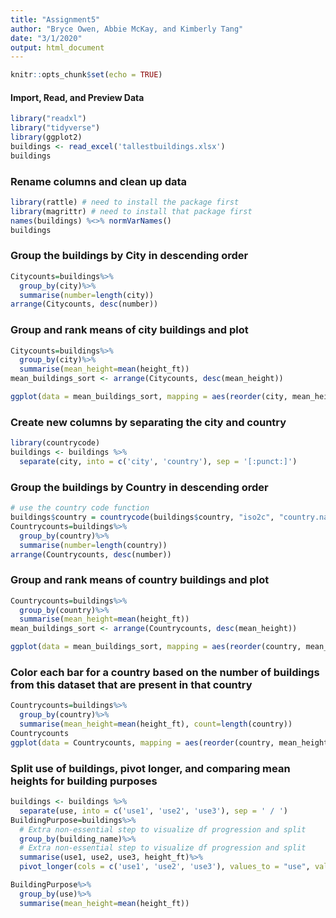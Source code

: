 ```yaml
---
title: "Assignment5"
author: "Bryce Owen, Abbie McKay, and Kimberly Tang"
date: "3/1/2020"
output: html_document
---
```


```r
knitr::opts_chunk$set(echo = TRUE)
```

#### Import, Read, and Preview Data

```r
library("readxl")
library("tidyverse")
library(ggplot2)
buildings <- read_excel('tallestbuildings.xlsx')
buildings
```

### Rename columns and clean up data

```r
library(rattle) # need to install the package first
library(magrittr) # need to install that package first
names(buildings) %<>% normVarNames()
buildings
```

### Group the buildings by City in descending order

```r
Citycounts=buildings%>%
  group_by(city)%>%
  summarise(number=length(city))
arrange(Citycounts, desc(number))
```

### Group and rank means of city buildings and plot

```r
Citycounts=buildings%>%
  group_by(city)%>%
  summarise(mean_height=mean(height_ft))
mean_buildings_sort <- arrange(Citycounts, desc(mean_height))

ggplot(data = mean_buildings_sort, mapping = aes(reorder(city, mean_height), mean_height)) + geom_bar(stat = 'identity') + coord_flip() + ggtitle('Mean Height of Tallest Buildings by City') + labs(y = 'Mean of Building Heights (ft)', x = 'City')
```

### Create new columns by separating the city and country

```r
library(countrycode)
buildings <- buildings %>%
  separate(city, into = c('city', 'country'), sep = '[:punct:]')
```

### Group the buildings by Country in descending order

```r
# use the country code function
buildings$country = countrycode(buildings$country, "iso2c", "country.name")
Countrycounts=buildings%>%
  group_by(country)%>%
  summarise(number=length(country))
arrange(Countrycounts, desc(number))
```

### Group and rank means of country buildings and plot

```r
Countrycounts=buildings%>%
  group_by(country)%>%
  summarise(mean_height=mean(height_ft))
mean_buildings_sort <- arrange(Countrycounts, desc(mean_height))

ggplot(data = mean_buildings_sort, mapping = aes(reorder(country, mean_height), mean_height)) + geom_bar(stat = 'identity') + coord_flip() + ggtitle('Mean Height of Tallest Buildings by Country') + labs(y = 'Mean of Building Heights (ft)', x = 'Country')
```

### Color each bar for a country based on the number of buildings from this dataset that are present in that country

```r
Countrycounts=buildings%>%
  group_by(country)%>%
  summarise(mean_height=mean(height_ft), count=length(country))
Countrycounts
ggplot(data = Countrycounts, mapping = aes(reorder(country, mean_height), mean_height, fill = as.factor(count))) + geom_bar(stat = 'identity') + coord_flip() + ggtitle('Mean Height of Tallest Buildings by Country') + labs(y = 'Mean of Building Heights (ft)', x = 'Country') + guides(fill=guide_legend(title="Building Count"))
```

### Split use of buildings, pivot longer, and comparing mean heights for building purposes

```r
buildings <- buildings %>%
  separate(use, into = c('use1', 'use2', 'use3'), sep = ' / ')
BuildingPurpose=buildings%>%
  # Extra non-essential step to visualize df progression and split
  group_by(building_name)%>%
  # Extra non-essential step to visualize df progression and split
  summarise(use1, use2, use3, height_ft)%>%
  pivot_longer(cols = c('use1', 'use2', 'use3'), values_to = "use", values_drop_na = TRUE)

BuildingPurpose%>%
  group_by(use)%>%
  summarise(mean_height=mean(height_ft))
```

